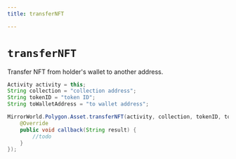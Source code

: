 ```yaml
---
title: transferNFT

---
```


# `transferNFT`

Transfer NFT from holder's wallet to another address.

```java
Activity activity = this;
String collection = "collection address";
String tokenID = "token ID";
String toWalletAddress = "to wallet address";

MirrorWorld.Polygon.Asset.transferNFT(activity, collection, tokenID, toWalletAddress, new MirrorCallback() {
    @Override
    public void callback(String result) {
        //todo
    }
});
```
